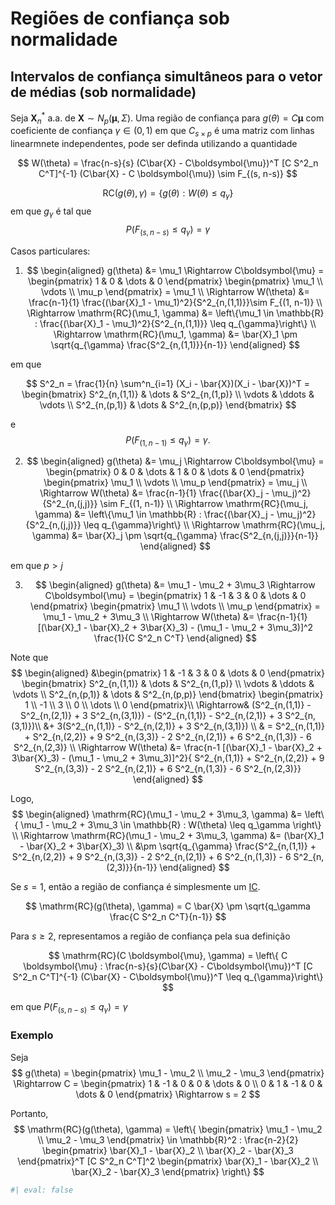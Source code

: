 # Regiões de confiança sob normalidade

## Intervalos de confiança simultâneos para o vetor de médias (sob normalidade)

Seja $\boldsymbol{X}_n^*$ a.a. de $\boldsymbol{X} \sim N_p(\boldsymbol{\mu},
\Sigma)$. Uma região de confiança para $g(\theta) = C \boldsymbol{\mu}$ com
coeficiente de confiança $\gamma \in (0,1)$ em que $C_{s \times p}$ é uma matriz
com linhas linearmnete independentes, pode ser definda utilizando a quantidade

$$
W(\theta) = \frac{n-s}{s} (C\bar{X} - C\boldsymbol{\mu})^T [C S^2_n C^T]^{-1}
(C\bar{X} - C \boldsymbol{\mu}) \sim F_{(s, n-s)}
$$

$$
\mathrm{RC}(g(\theta),\gamma) = \left\{g(\theta) : W(\theta) \leq q_{\gamma}
\right\}
$$
em que $g_{\gamma}$ é tal que
$$
P(F_{(s,n-s)} \leq q_{\gamma}) = \gamma
$$

Casos particulares:

1.
$$
\begin{aligned}
g(\theta) &= \mu_1 \Rightarrow C\boldsymbol{\mu} = \begin{pmatrix}
1 & 0 & \dots & 0
\end{pmatrix}
\begin{pmatrix}
\mu_1 \\ \vdots \\ \mu_p
\end{pmatrix} = \mu_1 \\
\Rightarrow W(\theta) &= \frac{n-1}{1} \frac{(\bar{X}_1 -
\mu_1)^2}{S^2_{n,(1,1)}}\sim F_{(1, n-1)} \\
\Rightarrow \mathrm{RC}(\mu_1, \gamma) &= \left\{\mu_1 \in \mathbb{R} :
\frac{(\bar{X}_1 - \mu_1)^2}{S^2_{n,(1,1)}} \leq q_{\gamma}\right\} \\
\Rightarrow \mathrm{RC}(\mu_1, \gamma) &= \bar{X}_1 \pm \sqrt{q_{\gamma}
\frac{S^2_{n,(1,1)}}{n-1}}
\end{aligned}
$$

em que

$$
S^2_n = \frac{1}{n} \sum^n_{i=1} (X_i - \bar{X})(X_i - \bar{X})^T =
\begin{bmatrix}
S^2_{n,(1,1)} & \dots & S^2_{n,(1,p)} \\
\vdots & \ddots & \vdots \\
S^2_{n,(p,1)} & \dots & S^2_{n,(p,p)}
\end{bmatrix}
$$

e
$$
P(F_{(1, n-1)} \leq q_{\gamma}) = \gamma.
$$

2.
$$
\begin{aligned}
g(\theta) &= \mu_j \Rightarrow C\boldsymbol{\mu} = \begin{pmatrix}
0 & 0 & \dots & 1 & 0 & \dots & 0
\end{pmatrix}
\begin{pmatrix}
\mu_1 \\ \vdots \\ \mu_p
\end{pmatrix} = \mu_j \\
\Rightarrow W(\theta) &= \frac{n-1}{1} \frac{(\bar{X}_j -
\mu_j)^2}{S^2_{n,(j,j)}} \sim F_{(1, n-1)} \\
\Rightarrow \mathrm{RC}(\mu_j, \gamma) &= \left\{\mu_1 \in \mathbb{R} :
\frac{(\bar{X}_j - \mu_j)^2}{S^2_{n,(j,j)}} \leq q_{\gamma}\right\} \\
\Rightarrow \mathrm{RC}(\mu_j, \gamma) &= \bar{X}_j \pm \sqrt{q_{\gamma}
\frac{S^2_{n,(j,j)}}{n-1}}
\end{aligned}
$$

em que $p > j$

3.
$$
\begin{aligned}
g(\theta) &= \mu_1 - \mu_2 + 3\mu_3 \Rightarrow C\boldsymbol{\mu} =
\begin{pmatrix}
1 & -1 & 3 & 0 & \dots & 0
\end{pmatrix}
\begin{pmatrix}
\mu_1 \\ \vdots \\ \mu_p
\end{pmatrix} = \mu_1 - \mu_2 + 3\mu_3 \\
\Rightarrow W(\theta) &= \frac{n-1}{1} [(\bar{X}_1 - \bar{X}_2 + 3\bar{X}_3) -
(\mu_1 - \mu_2 + 3\mu_3)]^2 \frac{1}{C S^2_n C^T}
\end{aligned}
$$

Note que
$$
\begin{aligned}
&\begin{pmatrix}
1 & -1 & 3 & 0 & \dots & 0
\end{pmatrix}
\begin{bmatrix}
S^2_{n,(1,1)} & \dots & S^2_{n,(1,p)} \\
\vdots & \ddots & \vdots \\
S^2_{n,(p,1)} & \dots & S^2_{n,(p,p)}
\end{bmatrix}
\begin{pmatrix}
1 \\ -1 \\ 3 \\ 0 \\ \dots \\ 0
\end{pmatrix}\\ \Rightarrow&
(S^2_{n,(1,1)} - S^2_{n,(2,1)} + 3 S^2_{n,(3,1)}) - 
(S^2_{n,(1,1)} - S^2_{n,(2,1)} + 3 S^2_{n,(3,1)})\\ &+ 
3(S^2_{n,(1,1)} - S^2_{n,(2,1)} + 3 S^2_{n,(3,1)}) \\
& =
S^2_{n,(1,1)} + S^2_{n,(2,2)} + 9 S^2_{n,(3,3)} - 2 S^2_{n,(2,1)} + 6
S^2_{n,(1,3)} - 6 S^2_{n,(2,3)} \\
\Rightarrow W(\theta) &= \frac{n-1 [(\bar{X}_1 - \bar{X}_2 + 3\bar{X}_3) -
(\mu_1 - \mu_2 + 3\mu_3)]^2}{
S^2_{n,(1,1)} + S^2_{n,(2,2)} + 9 S^2_{n,(3,3)} - 2 S^2_{n,(2,1)} + 6
S^2_{n,(1,3)} - 6 S^2_{n,(2,3)}}
\end{aligned}
$$

Logo,
$$
\begin{aligned}
\mathrm{RC}(\mu_1 - \mu_2 + 3\mu_3, \gamma) &= \left\{
\mu_1 - \mu_2 + 3\mu_3 \in \mathbb{R} : W(\theta) \leq q_\gamma
\right\} \\
\Rightarrow 
\mathrm{RC}(\mu_1 - \mu_2 + 3\mu_3, \gamma) &= (\bar{X}_1 - \bar{X}_2 +
3\bar{X}_3) \\ &\pm \sqrt{q_{\gamma} \frac{S^2_{n,(1,1)} + S^2_{n,(2,2)} + 9
S^2_{n,(3,3)} - 2 S^2_{n,(2,1)} + 6 S^2_{n,(1,3)} - 6 S^2_{n,(2,3)}}{n-1}}
\end{aligned}
$$

:::{.callout-tip title="Intervalos de confiança são um caso particular"}
Se $s=1$, então a região de confiança é simplesmente um
[IC](intervalo-confianca.qmd).

$$
\mathrm{RC}(g(\theta), \gamma) = C \bar{X} \pm \sqrt{q_\gamma \frac{C S^2_n C^T}{n-1}}
$$
:::

:::{.callout-note title="Forma geral"}
Para $s \geq 2$, representamos a região de confiança pela sua definição

$$
\mathrm{RC}(C \boldsymbol{\mu}, \gamma) = \left\{ C \boldsymbol{\mu} :
\frac{n-s}{s}(C\bar{X} - C\boldsymbol{\mu})^T [C S^2_n C^T]^{-1} (C\bar{X} -
C\boldsymbol{\mu})^T \leq q_{\gamma}\right\}
$$
:::

em que $P(F_{(s, n-s)} \leq q_\gamma) = \gamma$

### Exemplo

Seja
$$
g(\theta) = \begin{pmatrix}
\mu_1 - \mu_2 \\
\mu_2 - \mu_3
\end{pmatrix} \Rightarrow
C = \begin{pmatrix}
1 & -1 & 0 & 0 & \dots & 0 \\
0 & 1 & -1 & 0 & \dots & 0
\end{pmatrix} \Rightarrow s = 2
$$

Portanto,
$$
\mathrm{RC}(g(\theta), \gamma) = \left\{
\begin{pmatrix}
\mu_1 - \mu_2 \\
\mu_2 - \mu_3
\end{pmatrix} \in \mathbb{R}^2 : \frac{n-2}{2}
\begin{pmatrix}
\bar{X}_1 - \bar{X}_2 \\
\bar{X}_2 - \bar{X}_3
\end{pmatrix}^T
[C S^2_n C^T]^2
\begin{pmatrix}
\bar{X}_1 - \bar{X}_2 \\
\bar{X}_2 - \bar{X}_3
\end{pmatrix}
\right\}
$$

<!-- TODO: finalizar com algoritmos no moodle -->
```julia
#| eval: false
```
